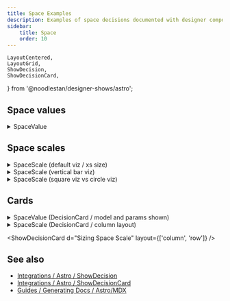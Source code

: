 ```yaml
---
title: Space Examples
description: Examples of space decisions documented with designer components.
sidebar:
    title: Space
    order: 10
---
```


    LayoutCentered,
    LayoutGrid,
    ShowDecision,
    ShowDecisionCard,
} from '@noodlestan/designer-shows/astro';

## Space values

<ShowDecision d="Warm Color" />

<details>
<summary>SpaceValue</summary>

```mdx
<ShowDecision d="Space Unit" viz="square" />
```

</details>

<LayoutCentered>
    <ShowDecision d="Space Unit" viz="square" />
</LayoutCentered>

## Space scales

<details>
<summary>SpaceScale (default viz / xs size)</summary>

```mdx
<ShowDecision d="Layout Space Scale" size="xs" />
```

</details>

<ShowDecision d="Layout Space Scale" size="xs" />

<details>
<summary>SpaceScale (vertical bar viz)</summary>

```mdx
<ShowDecision d="Layout Rhythm Scale" viz="bar-v" />
```

</details>

<ShowDecision d="Layout Rhythm Scale" viz="bar-v" />

<details>
<summary>SpaceScale (square viz vs circle viz)</summary>

```mdx
<ShowDecision d="Sizing Space Scale" viz="square" />
<ShowDecision d="Sizing Space Scale" viz="circle" />
```

</details>

<LayoutGrid>
    <ShowDecision d="Sizing Space Scale" viz="square" />
    <ShowDecision d="Sizing Space Scale" viz="circle" />
</LayoutGrid>

## Cards

<details>
<summary>SpaceValue (DecisionCard / model and params shown)</summary>

```mdx
<ShowDecisionCard d="Space Unit" model params>
```

</details>

<ShowDecisionCard d="Space Unit" model params />

<details>
<summary>SpaceScale (DecisionCard / column layout)</summary>

```mdx
<ShowDecisionCard d="Sizing Space Scale" layout={["column","row"]}>
```

</details>

<ShowDecisionCard d="Sizing Space Scale" layout={['column', 'row']} />

## See also

-   [Integrations / Astro / ShowDecision](/integrations/Astro/ShowDecision)
-   [Integrations / Astro / ShowDecisionCard](/integrations/Astro/ShowDecisionCard)
-   [Guides / Generating Docs / Astro/MDX](/guides/generating-documentation/using-astro-components-in-mdx/)
